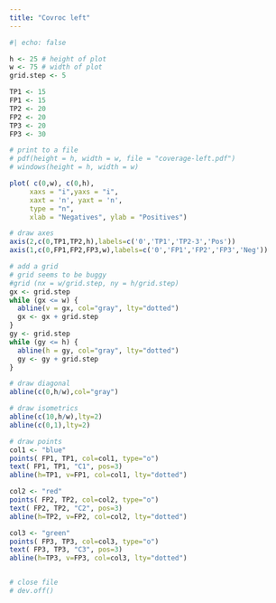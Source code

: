 ```yaml
---
title: "Covroc left"
---
```



```r
#| echo: false

h <- 25 # height of plot
w <- 75 # width of plot
grid.step <- 5

TP1 <- 15
FP1 <- 15
TP2 <- 20
FP2 <- 20
TP3 <- 20
FP3 <- 30

# print to a file
# pdf(height = h, width = w, file = "coverage-left.pdf")
# windows(height = h, width = w)

plot( c(0,w), c(0,h),  
     xaxs = "i",yaxs = "i",
     xaxt = 'n', yaxt = 'n',
     type = "n",
     xlab = "Negatives", ylab = "Positives")

# draw axes
axis(2,c(0,TP1,TP2,h),labels=c('0','TP1','TP2-3','Pos'))
axis(1,c(0,FP1,FP2,FP3,w),labels=c('0','FP1','FP2','FP3','Neg'))

# add a grid
# grid seems to be buggy
#grid (nx = w/grid.step, ny = h/grid.step)
gx <- grid.step
while (gx <= w) {
  abline(v = gx, col="gray", lty="dotted")
  gx <- gx + grid.step
}
gy <- grid.step
while (gy <= h) {
  abline(h = gy, col="gray", lty="dotted")
  gy <- gy + grid.step
}

# draw diagonal
abline(c(0,h/w),col="gray")

# draw isometrics
abline(c(10,h/w),lty=2)
abline(c(0,1),lty=2)

# draw points
col1 <- "blue"
points( FP1, TP1, col=col1, type="o")
text( FP1, TP1, "C1", pos=3)
abline(h=TP1, v=FP1, col=col1, lty="dotted")

col2 <- "red"
points( FP2, TP2, col=col2, type="o")
text( FP2, TP2, "C2", pos=3)
abline(h=TP2, v=FP2, col=col2, lty="dotted")

col3 <- "green"
points( FP3, TP3, col=col3, type="o")
text( FP3, TP3, "C3", pos=3)
abline(h=TP3, v=FP3, col=col3, lty="dotted")


# close file
# dev.off()
```